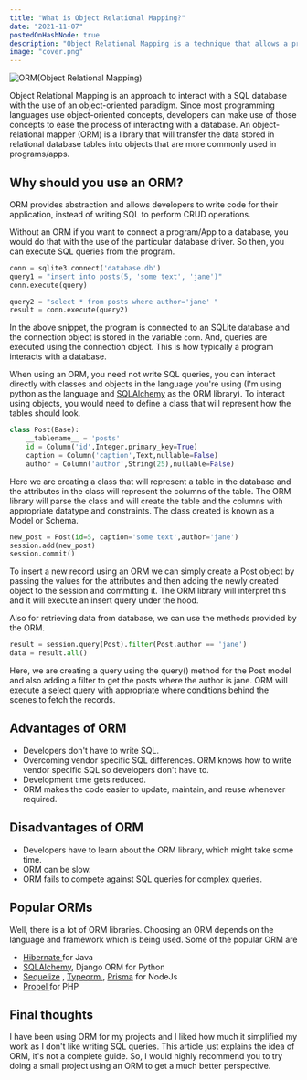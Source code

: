 ```yaml
---
title: "What is Object Relational Mapping?"
date: "2021-11-07"
postedOnHashNode: true
description: "Object Relational Mapping is a technique that allows a program to interact with a database using Object Oriented concepts."
image: "cover.png"
---
```


<Image
  src="/images/what-is-object-relational-mapping/cover.png"
  width={1400}
  height={750}
  alt="ORM(Object Relational Mapping)"
/>

Object Relational Mapping is an approach to interact with a SQL database with the use of an object-oriented paradigm. Since most programming languages use object-oriented concepts, developers can make use of those concepts to ease the process of interacting with a database. An object-relational mapper (ORM) is a library that will transfer the data stored in relational database tables into objects that are more commonly used in programs/apps.

## Why should you use an ORM?

ORM provides abstraction and allows developers to write code for their application, instead of writing SQL to perform CRUD operations.

Without an ORM if you want to connect a program/App to a database, you would do that with the use of the particular database driver. So then, you can execute SQL queries from the program.

```py
conn = sqlite3.connect('database.db')
query1 = "insert into posts(5, 'some text', 'jane')"
conn.execute(query)

query2 = "select * from posts where author='jane' "
result = conn.execute(query2)
```

In the above snippet, the program is connected to an SQLite database and the connection object is stored in the variable `conn`. And, queries are executed using the connection object. This is how typically a program interacts with a database.

When using an ORM, you need not write SQL queries, you can interact directly with classes and objects in the language you're using (I'm using python as the language and [SQLAlchemy](https://www.sqlalchemy.org/) as the ORM library). To interact using objects, you would need to
define a class that will represent how the tables should look.

```py
class Post(Base):
	__tablename__ = 'posts'
	id = Column('id',Integer,primary_key=True)
	caption = Column('caption',Text,nullable=False)
	author = Column('author',String(25),nullable=False)
```

Here we are creating a class that will represent a table in the database and the attributes in the class will represent the columns of the table. The ORM library will parse the class and will create the table and the columns with appropriate datatype and constraints. The class created is known as a Model or Schema.

```py
new_post = Post(id=5, caption='some text',author='jane')
session.add(new_post)
session.commit()
```

To insert a new record using an ORM we can simply create a Post object by passing the values for the attributes and then adding the newly created object to the session and committing it. The ORM library will interpret this and it will execute an insert query under the hood.

Also for retrieving data from database, we can use the methods provided by the ORM.

```py
result = session.query(Post).filter(Post.author == 'jane')
data = result.all()
```

Here, we are creating a query using the query() method for the Post model and also adding a filter to get the posts where the author is jane. ORM will execute a select query with appropriate where conditions behind the scenes to fetch the records.

## Advantages of ORM

- Developers don't have to write SQL.
- Overcoming vendor specific SQL differences. ORM knows how to write vendor specific SQL so developers don't have to.
- Development time gets reduced.
- ORM makes the code easier to update, maintain, and reuse whenever required.

## Disadvantages of ORM

- Developers have to learn about the ORM library, which might take some time.
- ORM can be slow.
- ORM fails to compete against SQL queries for complex queries.

## Popular ORMs

Well, there is a lot of ORM libraries. Choosing an ORM depends on the language and framework which is being used. Some of the popular ORM are

- [Hibernate ](https://hibernate.org/orm/) for Java
- [SQLAlchemy](https://www.sqlalchemy.org/), Django ORM for Python
- [Sequelize](https://sequelize.org/master/) , [Typeorm ](https://typeorm.io/#/), [Prisma](https://www.prisma.io/) for NodeJs
- [Propel ](http://propelorm.org/) for PHP

## Final thoughts

I have been using ORM for my projects and I liked how much it simplified my work as I don't like writing SQL queries. This article just explains the idea of ORM, it's not a complete guide. So, I would highly recommend you to try doing a small project using an ORM to get a much better perspective.
